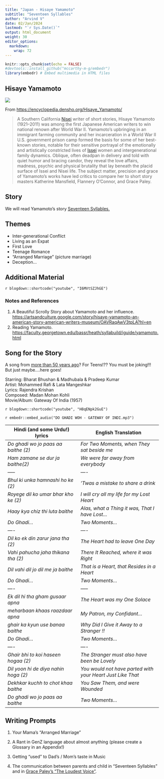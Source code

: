 ```yaml
---
title: "Japan - Hisaye Yamamoto"
subtitle: "Seventeen Syllables"
author: "Arvind V"
date: 02/Jan/2024
lastmod: "`r Sys.Date()`"
output: html_document
weight: 30
editor_options: 
  markdown: 
    wrap: 72
---
```


```r
knitr::opts_chunk$set(echo = FALSE)
#devtools::install_github("mccarthy-m-g/embedr")
library(embedr) # Embed multimedia in HTML files
```

## Hisaye Yamamoto

![](Hisaye-Yamamoto.jpeg)

From <https://encyclopedia.densho.org/Hisaye_Yamamoto/>

> A Southern California [Nisei](https://encyclopedia.densho.org/Nisei/)
> writer of short stories, Hisaye Yamamoto (1921–2011) was among the
> first Japanese American writers to win national renown after World War
> II. Yamamoto's upbringing in an immigrant farming community and her
> incarceration in a World War II U.S. government prison camp formed the
> basis for some of her best-known stories, notable for their sensitive
> portrayal of the emotionally and artistically constricted lives of
> [Issei](https://encyclopedia.densho.org/Issei/) women and
> intergenerational family dynamics. Oblique, often deadpan in delivery
> and told with quiet humor and bracing candor, they reveal the love
> affairs, madness, psychic and physical brutality that lay beneath the
> placid surface of Issei and Nisei life. The subject matter, precision
> and grace of Yamamoto's works have led critics to compare her to short
> story masters Katherine Mansfield, Flannery O'Connor, and Grace Paley.

## Story

We will read Yamamoto's story <u>[Seventeen
Syllables.](HisayeYamamoto%20-%2017%20syllables.docx)</u>

## Themes

-   Inter-generational Conflict
-   Living as an Expat
-   First Love
-   Teenage Romance
-   "Arranged Marriage" (picture marriage)
-   Deception...

## Additional Material

`r blogdown::shortcode("youtube", "I6MVtSZJhGE")`

### Notes and References

1.  A Beautiful Scrolly Story about Yamamoto and her influence.
    <https://artsandculture.google.com/story/hisaye-yamamoto-an-american-story-american-writers-museum/OAVRaqAwV3tpLA?hl=en>
2.  Reading Yamamoto.
    <https://faculty.georgetown.edu/bassr/heath/syllabuild/iguide/yamamoto.html>

## Song for the Story

A song from <u>[more than 50 years
ago](https://atulsongaday.me/2009/04/19/do-ghadi-wo-jo-paas-aa-baithe/)</u>?
For Teens!?? You must be joking!!! But just maybe....here goes!

Starring: Bharat Bhushan & Madhubala & Pradeep Kumar\
Artist: Mohammed Rafi & Lata Mangeshkar\
Lyrics: Rajendra Krishan\
Composed: Madan Mohan Kohli\
Movie/Album: Gateway Of India (1957)\

`r blogdown::shortcode("youtube", "H8qENpk2GuE")`

`r embedr::embed_audio("DO GHADI WOH - GATEWAY OF INDI.mp3")`

| **Hindi (and some Urdu!) lyrics**    | **English Translation**                                    |
|----------------------------------|--------------------------------------|
| *Do ghadi wo jo paas aa baithe (2)*  | *For Two Moments, when They sat beside me*                 |
| *Ham zamane se dur ja baithe(2)*     | *We were far away from everybody*                          |
| *-----*                              | *----*                                                     |
| *Bhul ki unka hamnashi ho ke (2)*    | *'Twas a mistake to share a drink*                         |
| *Royege dil ko umar bhar kho ke (2)* | *I will cry all my life for my Lost Heart*                 |
| *Haay kya chiz thi luta baithe*      | *Alas, what a Thing it was, That I have Lost...*            |
| *Do Ghadi...*                        | *Two Moments...*                                           |
| *----*                               | *----*                                                     |
| *Dil ko ek din zarur jana tha (2)*   | *The Heart had to leave One Day*                           |
| *Vahi pahucha jaha thikana tha (2)*  | *There It Reached, where it was Right*                     |
| *Dil vahi dil jo dil me ja baithe*   | *That is a Heart, that Resides in a Heart*                 |
| *Do Ghadi...*                        | *Two Moments...*                                           |
| *----*                               | *-----*                                                    |
| *Ek dil hi tha gham gusaar apna*     | *The Heart was my One Solace*                              |
| *meharbaan khaas raazdaar apna*      | *My Patron, my Confidant...*                               |
| *ghair ka kyun use banaa baithe*     | *Why Did I Give it Away to a Stranger !!*                  |
| *Do Ghadi...*                        | *Two Moments...*                                           |
| ----                                 | ----                                                       |
| *Ghair bhi to koi haseen hogaa (2)*  | *The Stranger must also have been be Lovely*               |
| *Dil yoon hi de diya nahin hoga (2)* | *You would not have parted with your Heart Just Like That* |
| *Dekhkar kuchh to chot khaa baithe*  | *You Saw Them, and were Wounded*                           |
| *Do ghadi wo jo paas aa baithe*      | *Two Moments...*                                           |

## Writing Prompts

1.  Your Mama's "Arranged Marriage"

2.  A Rant in GenZ language about almost anything (please create a Glossary in an Appendix!)

3.  Getting "used" to Dad's / Mom's taste in Music

4.  The communication between parents and child in "Seventeen Syllables"
    and in <u>[Grace Paley's "The Loudest Voice"](http://www.loa.org/images/pdf/Paley_Loudest_Voice.pdf)</u>.
